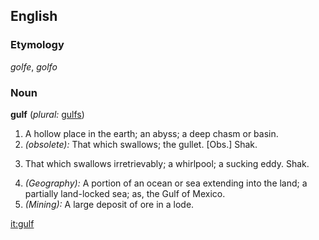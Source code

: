 ==English==

===Etymology===
{{F.}} ''golfe'', {{It.}} ''golfo''

===Noun===
'''gulf'''  (''plural:'' [[gulfs]])
# A hollow place in the earth; an abyss; a deep chasm or basin.
# ''(obsolete):'' That which swallows; the gullet. [Obs.] Shak.
# {{dated}} That which swallows irretrievably; a whirlpool; a sucking eddy. Shak.
# ''(Geography):'' A portion of an ocean or sea extending into the land; a partially land-locked sea; as, the Gulf of Mexico.
# ''(Mining):'' A large deposit of ore in a lode.

[[it:gulf]]